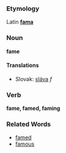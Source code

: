 === Etymology ===
Latin '''[[fama#Latin|fama]]'''
=== Noun ===
'''fame'''
==== Translations ====
*Slovak: [[sláva]] ''f''
=== Verb ===
'''fame, famed, faming'''
=== Related Words ===
* [[famed]]
* [[famous]]